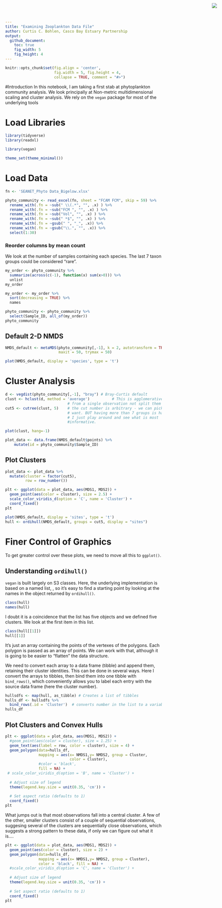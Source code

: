 ```yaml
---
title: "Examining Zooplankton Data File"
author: Curtis C. Bohlen, Casco Bay Estuary Partnership
output:
  github_document:
    toc: true
    fig_width: 5
    fig_height: 4
---
```

<img
    src="https://www.cascobayestuary.org/wp-content/uploads/2014/04/logo_sm.jpg"
    style="position:absolute;top:10px;right:50px;" />

```r
knitr::opts_chunk$set(fig.align = 'center',
                      fig.width = 5, fig.height = 4,
                      collapse = TRUE, comment = "#>")
```

#Introduction
In this notebook, I am taking a first stab at phytoplankton community analysis.
We look principally at Non-metric multidimensional scaling and cluster analysis.
We rely on the `vegan` package for most of the underlying tools

# Load Libraries
```r
library(tidyverse)
library(readxl)

library(vegan)

theme_set(theme_minimal())
```

# Load Data
```r
fn <- 'SEANET_Phyto Data_Bigelow.xlsx'

phyto_community <- read_excel(fn, sheet = "FCAM FCM", skip = 59) %>%
  rename_with(.fn = ~sub(" \\(.*", "", .x) ) %>%
  rename_with(.fn = ~sub("FCM ", "", .x) ) %>%
  rename_with(.fn = ~sub("Vol", "", .x) ) %>%
  rename_with(.fn = ~sub(" *$", "", .x) ) %>%
  rename_with(.fn = ~gsub(" ", "_", .x)) %>%
  rename_with(.fn = ~gsub("\\.", "", .x)) %>%
  select(1:30)
```

### Reorder columns by mean count
We look at the number of samples containing each species.  The last 7 taxon 
groups could be considered "rare".

```r
my_order <- phyto_community %>%
  summarize(across(c(-1), function(x) sum(x>0))) %>%
  unlist 
my_order

my_order <- my_order %>%
  sort(decreasing = TRUE) %>%
  names
```

```r
phyto_community <- phyto_community %>%
  select(Sample_ID, all_of(my_order))
phyto_community
```

## Default 2-D NMDS
```r
NMDS_default <- metaMDS(phyto_community[,-1], k = 2, autotransform = TRUE,
                        maxit = 50, trymax = 50)
```



```r
plot(NMDS_default, display = 'species', type = 't')
```

# Cluster Analysis 
```r
d <- vegdist(phyto_community[,-1], "bray") # Bray-Curtis default 
clust <- hclust(d, method = 'average')          # This is agglomerative clustering - build the groups
                            # from a single observation not split them apart...
cut5 <- cutree(clust, 5)    # the cut number is arbitrary - we can pick what we
                            # want. BUT having more than 7 groups is hard.
                            # I just play around and see what is most 
                            #informative.
```

```r
plot(clust, hang=-1)
```

```r
plot_data <- data.frame(NMDS_default$points) %>%
    mutate(id = phyto_community$Sample_ID)
```

## Plot Clusters
```r
plot_data <- plot_data %>%
  mutate(cluster = factor(cut5),
         row = row_number())

plt <- ggplot(data = plot_data, aes(MDS1, MDS2)) + 
  geom_point(aes(color = cluster), size = 2.5) +
  scale_color_viridis_d(option = 'C', name = 'Cluster') +
  coord_fixed()
plt
```
```r
plot(NMDS_default, display = 'sites', type = 't')
hull <- ordihull(NMDS_default, groups = cut5, display = "sites")
```

# Finer Control of Graphics
To get greater control over these plots, we need to move all this to 
`ggplot()`.

## Understanding `ordihull()`
`vegan` is built largely on S3 classes.  Here, the underlying implementation
is based on a named list, , so it's easy to find a starting point by looking at 
the names in the object returned by `ordihull()`.
```r
class(hull)
names(hull)
```

I doubt it is a coincidence that the list has five objects and we defined five
clusters. We look at the first item in this list.

```r
class(hull[[1]])
hull[[1]]
```

It's just an array containing the points of the vertexes of the polygons. Each 
polygon is passed as an array of points. We can work with that, although
it is going to be easier to "flatten" the data structure.

We need to convert each array to a data frame (tibble) and append them,
retaining their cluster identities. This can be done in several ways. Here I
convert the arrays to tibbles, then bind them into one tibble with
`bind_rows()`, which conveniently allows you to label each entry with the source
data frame (here the cluster number).

```r
hullsdfs <- map(hull, as_tibble) # Creates a list of tibbles
hulls_df <- hullsdfs %>%
  bind_rows(.id = 'Cluster')  # converts number in the list to a variable
hulls_df
```

## Plot Clusters and  Convex Hulls
```r
plt <- ggplot(data = plot_data, aes(MDS1, MDS2)) + 
  #geom_point(aes(color = cluster), size = 1.25) +
  geom_text(aes(label = row, color = cluster), size = 4) +
  geom_polygon(data=hulls_df,  
               mapping = aes(x= NMDS1,y= NMDS2, group = Cluster,
                             color = Cluster),
               #color = 'black',
               fill = NA) + 
 # scale_color_viridis_d(option = 'B', name = 'Cluster') +
  
  # Adjust size of legend
  theme(legend.key.size = unit(0.35, 'cm')) +
  
  # Set aspect ratio (defaults to 1)
  coord_fixed() 
plt
```

What jumps out is that most observations fall into a central cluster.  A few of
the other, smaller clusters consist of a couple of sequential observations,
suggesing several of the clusters are sequentially close 
observations, which suggests a strong pattern to these data, if only we can 
figure out what it is....

```r
plt <- ggplot(data = plot_data, aes(MDS1, MDS2)) + 
  geom_point(aes(color = cluster), size = 2) +
  geom_polygon(data=hulls_df,  
               mapping = aes(x= NMDS1,y= NMDS2, group = Cluster),
               color = 'black', fill = NA) + 
  #scale_color_viridis_d(option = 'C', name = 'Cluster') +
  
  # Adjust size of legend
  theme(legend.key.size = unit(0.35, 'cm')) +
  
  # Set aspect ratio (defaults to 1)
  coord_fixed() 
plt
```
